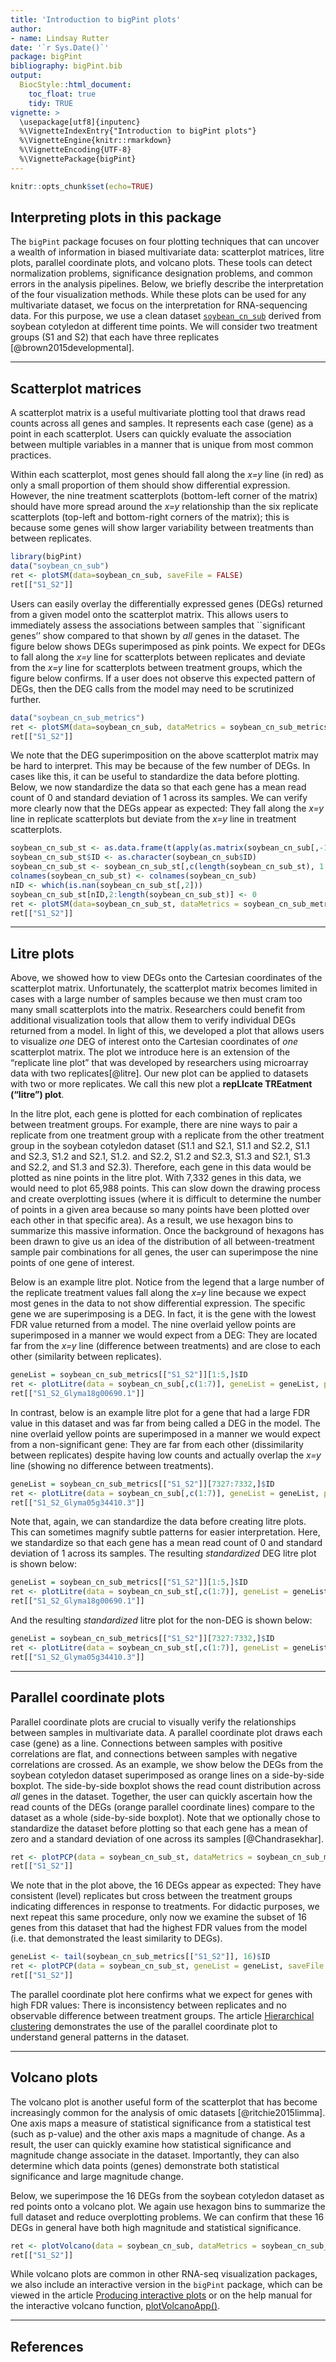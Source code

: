 ```yaml
---
title: 'Introduction to bigPint plots'
author:
- name: Lindsay Rutter
date: '`r Sys.Date()`'
package: bigPint
bibliography: bigPint.bib
output:
  BiocStyle::html_document:
    toc_float: true
    tidy: TRUE
vignette: >
  \usepackage[utf8]{inputenc}
  %\VignetteIndexEntry{"Introduction to bigPint plots"}
  %\VignetteEngine{knitr::rmarkdown}
  %\VignetteEncoding{UTF-8}
  %\VignettePackage{bigPint}
---
```


```r
knitr::opts_chunk$set(echo=TRUE)
```

## Interpreting plots in this package

The `bigPint` package focuses on four plotting techniques that can uncover a wealth of information in biased multivariate data: scatterplot matrices, litre plots, parallel coordinate plots, and volcano plots. These tools can detect normalization problems, significance designation problems, and common errors in the analysis pipelines. Below, we briefly describe the interpretation of the four visualization methods. While these plots can be used for any multivariate dataset, we focus on the interpretation for RNA-sequencing data. For this purpose, we use a clean dataset [`soybean_cn_sub`](https://lrutter.github.io/bigPint/reference/soybean_cn_sub.html) derived from soybean cotyledon at different time points. We will consider two treatment groups (S1 and S2) that each have three replicates [@brown2015developmental].

____________________________________________________________________________________

## Scatterplot matrices

A scatterplot matrix is a useful multivariate plotting tool that draws read counts across all genes and samples. It represents each case (gene) as a point in each scatterplot. Users can quickly evaluate the association between multiple variables in a manner that is unique from most common practices. 

Within each scatterplot, most genes should fall along the *x=y* line (in red) as only a small proportion of them should show differential expression. However, the nine treatment scatterplots (bottom-left corner of the matrix) should have more spread around the *x=y* relationship than the six replicate scatterplots (top-left and bottom-right corners of the matrix); this is because some genes will show larger variability between treatments than between replicates. 

```r
library(bigPint)
data("soybean_cn_sub")
ret <- plotSM(data=soybean_cn_sub, saveFile = FALSE)
ret[["S1_S2"]]
```

Users can easily overlay the differentially expressed genes (DEGs) returned from a given model onto the scatterplot matrix. This allows users to immediately assess the associations between samples that ``significant genes'' show compared to that shown by *all* genes in the dataset. The figure below shows DEGs superimposed as pink points. We expect for DEGs to fall along the *x=y* line for scatterplots between replicates and deviate from the *x=y* line for scatterplots between treatment groups, which the figure below confirms. If a user does not observe this expected pattern of DEGs, then the DEG calls from the model may need to be scrutinized further.

```r
data("soybean_cn_sub_metrics")
ret <- plotSM(data=soybean_cn_sub, dataMetrics = soybean_cn_sub_metrics, pointColor = "magenta", saveFile = FALSE)
ret[["S1_S2"]]
```

We note that the DEG superimposition on the above scatterplot matrix may be hard to interpret. This may be because of the few number of DEGs. In cases like this, it can be useful to standardize the data before plotting. Below, we now standardize the data so that each gene has a mean read count of 0 and standard deviation of 1 across its samples. We can verify more clearly now that the DEGs appear as expected: They fall along the *x=y* line in replicate scatterplots but deviate from the *x=y* line in treatment scatterplots.

```r
soybean_cn_sub_st <- as.data.frame(t(apply(as.matrix(soybean_cn_sub[,-1]), 1, scale)))
soybean_cn_sub_st$ID <- as.character(soybean_cn_sub$ID)
soybean_cn_sub_st <- soybean_cn_sub_st[,c(length(soybean_cn_sub_st), 1:length(soybean_cn_sub_st)-1)]
colnames(soybean_cn_sub_st) <- colnames(soybean_cn_sub)
nID <- which(is.nan(soybean_cn_sub_st[,2]))
soybean_cn_sub_st[nID,2:length(soybean_cn_sub_st)] <- 0
ret <- plotSM(data=soybean_cn_sub_st, dataMetrics = soybean_cn_sub_metrics, pointColor = "magenta", saveFile = FALSE)
ret[["S1_S2"]]
```

____________________________________________________________________________________

## Litre plots

Above, we showed how to view DEGs onto the Cartesian coordinates of the scatterplot matrix. Unfortunately, the scatterplot matrix becomes limited in cases with a large number of samples because we then must cram too many small scatterplots into the matrix. Researchers could benefit from additional visualization tools that allow them to verify individual DEGs returned from a model. In light of this, we developed a plot that allows users to visualize *one* DEG of interest onto the Cartesian coordinates of *one* scatterplot matrix. The plot we introduce here is an extension of the "replicate line plot" that was developed by researchers using microarray data with two replicates[@litre]. Our new plot can be applied to datasets with two or more replicates. We call this new plot a **repLIcate TREatment ("litre") plot**. 

In the litre plot, each gene is plotted for each combination of replicates between treatment groups. For example, there are nine ways to pair a replicate from one treatment group with a replicate from the other treatment group in the soybean cotyledon dataset (S1.1 and S2.1, S1.1 and S2.2, S1.1 and S2.3, S1.2 and S2.1, S1.2. and S2.2, S1.2 and S2.3, S1.3 and S2.1,
S1.3 and S2.2, and S1.3 and S2.3). Therefore, each gene in this data would be plotted as nine points in the litre plot. With 7,332 genes in this data, we would need to plot 65,988 points. This can slow down the drawing process and create overplotting issues (where it is difficult to determine the number of points in a given area because so many points have been plotted over each other in that specific area). As a result, we use hexagon bins to summarize this massive information. Once the background of hexagons has been drawn to give us an idea of the distribution of all between-treatment sample pair combinations for
all genes, the user can superimpose the nine points of one gene of interest.

Below is an example litre plot. Notice from the legend that a large number of the replicate treatment values fall along the *x=y* line because we expect most genes in the data to not show differential expression. The specific gene we are superimposing is a DEG. In fact, it is the gene with the lowest FDR value returned from a model. The nine overlaid yellow points are superimposed in a manner we would expect from a DEG: They are located far from the *x=y* line (difference between treatments) and are close to each other (similarity between replicates).

```r
geneList = soybean_cn_sub_metrics[["S1_S2"]][1:5,]$ID
ret <- plotLitre(data = soybean_cn_sub[,c(1:7)], geneList = geneList, pointColor = "gold", saveFile = FALSE, pointSize = 2)
ret[["S1_S2_Glyma18g00690.1"]]
```

In contrast, below is an example litre plot for a gene that had a large FDR value in this dataset and was far from being called a DEG in the model. The nine overlaid yellow points are superimposed in a manner we would expect from a non-significant gene: They are far from each other (dissimilarity between replicates) despite having low counts and actually overlap the *x=y* line (showing no difference between treatments).

```r
geneList = soybean_cn_sub_metrics[["S1_S2"]][7327:7332,]$ID
ret <- plotLitre(data = soybean_cn_sub[,c(1:7)], geneList = geneList, pointColor = "gold", saveFile = FALSE, pointSize = 2)
ret[["S1_S2_Glyma05g34410.3"]]
```

Note that, again, we can standardize the data before creating litre plots. This can sometimes magnify subtle patterns for easier interpretation. Here, we standardize so that each gene has a mean read count of 0 and standard deviation of 1 across its samples. The resulting *standardized* DEG litre plot is shown below:

```r
geneList = soybean_cn_sub_metrics[["S1_S2"]][1:5,]$ID
ret <- plotLitre(data = soybean_cn_sub_st[,c(1:7)], geneList = geneList, pointColor = "gold", saveFile = FALSE, pointSize = 3)
ret[["S1_S2_Glyma18g00690.1"]]
```

And the resulting *standardized* litre plot for the non-DEG is shown below:

```r
geneList = soybean_cn_sub_metrics[["S1_S2"]][7327:7332,]$ID
ret <- plotLitre(data = soybean_cn_sub_st[,c(1:7)], geneList = geneList, pointColor = "gold", saveFile = FALSE, pointSize = 3)
ret[["S1_S2_Glyma05g34410.3"]]
```

____________________________________________________________________________________

## Parallel coordinate plots

Parallel coordinate plots are crucial to visually verify the relationships between samples in multivariate data. A parallel coordinate plot draws each case (gene) as a line. Connections between samples with positive correlations are flat, and connections between samples with negative correlations are crossed. As an example, we show below the DEGs from the soybean cotyledon dataset superimposed as orange lines on a side-by-side boxplot. The side-by-side boxplot shows the read count distribution across *all* genes in the dataset. Together, the user can quickly ascertain how the read counts of the DEGs (orange parallel coordinate lines) compare to the dataset as a whole (side-by-side boxplot). Note that we optionally chose to standardize the dataset before plotting so that each gene has a mean of zero and a standard deviation of one across its samples [@Chandrasekhar].

```r
ret <- plotPCP(data = soybean_cn_sub_st, dataMetrics = soybean_cn_sub_metrics, saveFile = FALSE, lineSize = 0.5)
ret[["S1_S2"]]
```

We note that in the plot above, the 16 DEGs appear as expected: They have consistent (level) replicates but cross between the treatment groups indicating differences in response to treatments. For didactic purposes, we next repeat this same procedure, only now we examine the subset of 16 genes from this dataset that had the highest FDR values from the model (i.e. that demonstrated the least similarity to DEGs).

```r
geneList <- tail(soybean_cn_sub_metrics[["S1_S2"]], 16)$ID
ret <- plotPCP(data = soybean_cn_sub_st, geneList = geneList, saveFile = FALSE, lineSize = 0.5)
ret[["S1_S2"]]
```

The parallel coordinate plot here confirms what we expect for genes with high FDR values: There is inconsistency between replicates and no observable difference between treatment groups. The article [Hierarchical clustering](https://lrutter.github.io/bigPint/articles/clusters.html) demonstrates the use of the parallel coordinate plot to understand general patterns in the dataset.

____________________________________________________________________________________

## Volcano plots

The volcano plot is another useful form of the scatterplot that has become increasingly common for the analysis of omic datasets [@ritchie2015limma]. One axis maps a measure of statistical significance from a statistical test (such as p-value) and the other axis maps a magnitude of change. As a result, the user can quickly examine how statistical significance and magnitude change associate in the dataset. Importantly, they can also determine which data points (genes) demonstrate both statistical significance and large magnitude change.

Below, we superimpose the 16 DEGs from the soybean cotyledon dataset as red points onto a volcano plot. We again use hexagon bins to summarize the full dataset and reduce overplotting problems. We can confirm that these 16 DEGs in general have both high magnitude and statistical significance. 

```r
ret <- plotVolcano(data = soybean_cn_sub, dataMetrics = soybean_cn_sub_metrics, saveFile = FALSE, pointSize = 3, pointColor = "red")
ret[["S1_S2"]]
```

While volcano plots are common in other RNA-seq visualization packages, we also include an interactive version in the `bigPint` package, which can be viewed in the article [Producing interactive plots](https://lrutter.github.io/bigPint/articles/interactive.html) or on the help manual for the interactive volcano function, [plotVolcanoApp()](https://lrutter.github.io/bigPint/reference/plotVolcanoApp.html).

____________________________________________________________________________________

## References